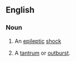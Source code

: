 ==English==

===Noun===
{{en-noun|eppies}}

# {{colloquial}} An [[epileptic]] [[shock]]
# {{colloquial|by extension}} A [[tantrum]] or [[outburst]].